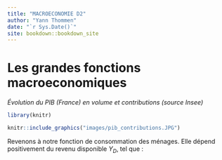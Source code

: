 ```yaml
--- 
title: "MACROECONOMIE D2"
author: "Yann Thommen"
date: "`r Sys.Date()`"
site: bookdown::bookdown_site
---
```




# Les grandes fonctions macroeconomiques



*Évolution du PIB (France) en volume et contributions (source Insee)*

```r
library(knitr)

knitr::include_graphics("images/pib_contributions.JPG")

```




Revenons à notre fonction de consommation des ménages. Elle dépend positivement du revenu disponible $Y_D$, tel que :